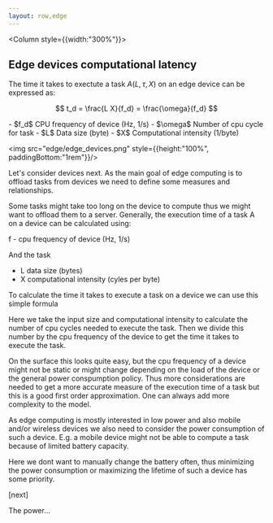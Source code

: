 ```yaml
---
layout: row,edge
---
```


<Column style={{width:"300%"}}>

## Edge devices computational latency


The time it takes to exectute a task $A(L,\tau,X)$ on an edge device can be expressed as:

$$
t_d = \frac{L  X}{f_d} = \frac{\omega}{f_d}
$$


<Params>
-   $f_d$ CPU frequency of device (Hz, 1/s)
-   $\omega$ Number of cpu cycle for task
-   $L$ Data size (byte)
-   $X$ Computational intensity (1/byte)
</Params>

</Column>

<Column>

<img src="edge/edge_devices.png" style={{height:"100%", paddingBottom:"1rem"}}/>

</Column>

<Navbar sections={false} />

<Note>

Let's consider devices next. As the main goal of edge computing is to offload tasks from devices we need to define some measures and relationships.

Some tasks might take too long on the device to compute thus we might want to offload them to a server. Generally, the execution time of a task A on a device can be calculated using:

f - cpu frequency of device (Hz, 1/s)

And the task
- L data size (bytes)
- X computational intensity (cyles per byte)


To calculate the time it takes to execute a task on a device we can use this simple formula

Here we take the input size and computational intensity to calculate the number of cpu cycles needed to execute the task. Then we divide this number by the cpu frequency of the device to get the time it takes to execute the task.

On the surface this looks quite easy, but the cpu frequency of a device might not be static or might change depending on the load of the device or the general power conspumption policy. Thus more considerations are needed to get a more accurate measure of the execution time of a task but this is a good first order approximation. One can always add more complexity to the model.

As edge computing is mostly interested in low power and also mobile and/or wireless devices we also need to consider the power consumption of such a device. E.g. a mobile device might not be able to compute a task because of limited battery capacity. 

Here we dont want to manually change the battery often, thus minimizing the power consumption or maximizing the lifetime of such a device has some priority.

[next]

The power...

</Note>
